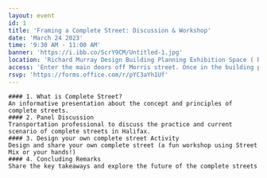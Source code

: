 ```yaml
---
layout: event
id: 1
title: 'Framing a Complete Street: Discussion & Workshop'
date: 'March 24 2023'
time: '9:30 AM - 11:00 AM'
banner: 'https://i.ibb.co/ScrY9CM/Untitled-1.jpg'
location: 'Richard Murray Design Building Planning Exhibition Space ( Room 3105). 5257 Morris Street, Halifax, NS'
access: 'Enter the main doors off Morris street. Once in the building proceed immediately left to access the stairs to the third floor. To access the elevator, proceed straight through them main doors and walk straight following the curved wall on your left. Turn left and walk to the end to find the elevator.'
rsvp: 'https://forms.office.com/r/pYC3aYh1Uf'
---
```

    #### 1. What is Complete Street?
    An informative presentation about the concept and principles of complete streets.
    #### 2. Panel Discussion
    Transportation professional to discuss the practice and current scenario of complete streets in Halifax. 
    #### 3. Design your own complete street Activity
    Design and share your own complete street (a fun workshop using Street Mix or your hands!)
    #### 4. Concluding Remarks
    Share the key takeaways and explore the future of the complete streets
